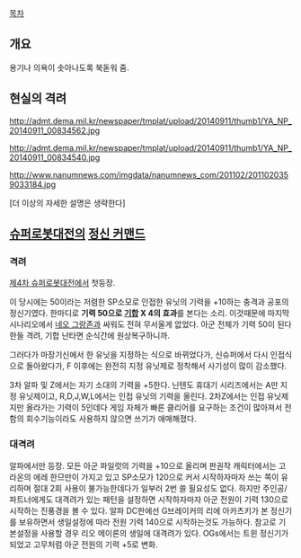[[목차]]
== 개요 ==
용기나 의욕이 솟아나도록 북돋워 줌.
== 현실의 격려 ==
http://admt.dema.mil.kr/newspaper/tmplat/upload/20140911/thumb1/YA_NP_20140911_00834562.jpg

http://admt.dema.mil.kr/newspaper/tmplat/upload/20140911/thumb1/YA_NP_20140911_00834540.jpg

http://www.nanumnews.com/imgdata/nanumnews_com/201102/2011020359033184.jpg

[더 이상의 자세한 설명은 생략한다]
== [[슈퍼로봇대전]]의 [[정신 커맨드]] ==
=== 격려 ===
[[제4차 슈퍼로봇대전]]에서 첫등장. 

이 당시에는 50이라는 저렴한 SP소모로 인접한 유닛의 기력을 +10하는 충격과 공포의 정신기였다. 한마디로 '''기력 50으로 [[기합]] X 4의 효과'''를 본다는 소리. 이것때문에 마지막 시나리오에서 [[네오 그랑존]]과 싸워도 전혀 무서울게 없었다. 아군 전체가 기력 50이 된다한들 격려, 기합 난타면 순식간에 원상복구하니까.

그러다가 마장기신에서 한 유닛을 지정하는 식으로 바뀌었다가, 신슈퍼에서 다시 인접식으로 돌아왔다가, F 이후에는 완전히 지정 유닛제로 정착해서 사기성이 많이 감소했다. 

3차 알파 및 Z에서는 자기 소대의 기력을 +5한다. 닌텐도 휴대기 시리즈에서는 A만 지정 유닛제이고, R,D,J,W,L에서는 인접 유닛의 기력을 올린다. 2차Z에서는 인접 유닛제지만 올라가는 기력이 5인데다 게임 자체가 빠른 클리어를 요구하는 조건이 많아져서 전함의 회수기능이라도 사용하지 않으면 쓰기가 애매해졌다.

=== 대격려 ===
알파에서만 등장. 모든 아군 파일럿의 기력을 +10으로 올리며 판권작 캐릭터에서는 고라온의 에레 한므만이 가지고 있고 SP소모가 120으로 커서 시작하자마자 쓰는 쪽이 유리하며 절대 2회 사용이 불가능한데다가 일부러 2번 쓸 필요성도 없다. 하지만 주인공/파트너에게도 대격려가 있는 패턴을 설정하면 시작하자마자 아군 전원이 기력 130으로 시작하는 진풍경을 볼 수 있다. 알파 DC판에선 G브레이커의 리에 아카츠키가 본 정신기를 보유하면서 생일설정에 따라 전원 기력 140으로 시작하는것도 가능하다. 참고로 기본설정을 사용할 경우 리오 메이론의 생일에 대격려가 있다.
OGs에서는 트윈 정신기가 되었고 고무처럼 아군 전원의 기력 +5로 변화.
